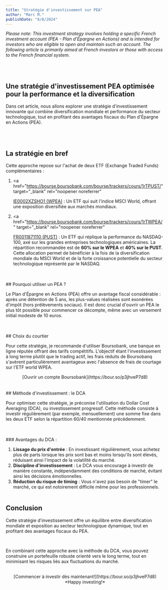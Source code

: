 ```yaml
---
title: "Stratégie d'investissement sur PEA"
author: "Marc M."
publishDate: "8/8/2024"
---
```


_Please note: This investment strategy involves holding a specific French investment account (PEA - Plan d'Épargne en Actions) and is intended for investors who are eligible to open and maintain such an account. The following article is primarily aimed at French investors or those with access to the French financial system._

<br />
<br />

## Une stratégie d'investissement PEA optimisée pour la performance et la diversification

Dans cet article, nous allons explorer une stratégie d'investissement innovante qui combine diversification mondiale et performance du secteur technologique, tout en profitant des avantages fiscaux du Plan d'Épargne en Actions (PEA).

<br />
<br />

## La stratégie en bref

Cette approche repose sur l'achat de deux ETF (Exchange Traded Funds) complémentaires :

1. <a
     href="https://bourse.boursobank.com/bourse/trackers/cours/1rTPUST/"
     target="_blank"
     rel="noopener noreferrer"
   >
     <u>IE0002XZSHO1 (WPEA)</u> : Un ETF qui suit l'indice MSCI World, offrant
     une exposition diversifiée aux marchés mondiaux.
   </a>

2. <a
     href="https://bourse.boursobank.com/bourse/trackers/cours/1rTWPEA/"
     target="_blank"
     rel="noopener noreferrer"
   >
     <u>FR0011871110 (PUST)</u> : Un ETF qui réplique la performance du
     NASDAQ-100, axé sur les grandes entreprises technologiques américaines.
   </a>
   La répartition recommandée est de **60% sur le WPEA** et **40% sur le PUST**.
   Cette allocation permet de bénéficier à la fois de la diversification mondiale
   du MSCI World et de la forte croissance potentielle du secteur technologique représenté
   par le NASDAQ.

<br />
<br />
## Pourquoi utiliser un PEA ?

Le Plan d'Épargne en Actions (PEA) offre un avantage fiscal considérable : après une détention de 5 ans, les plus-values réalisées sont exonérées d'impôt (hors prélèvements sociaux). Il est donc crucial d'ouvrir un PEA le plus tôt possible pour commencer ce décompte, même avec un versement initial modeste de 10 euros.

<br />
<br />
## Choix du courtier

Pour cette stratégie, je recommande d'utiliser Boursobank, une banque en ligne réputée offrant des tarifs compétitifs. L'objectif étant l'investissement à long terme plutôt que le trading actif, les frais réduits de Boursobanq s'avèrent particulièrement avantageux avec l'absence de frais de courtage sur l'ETF world WPEA.

<center>[Ouvrir un compte Boursobank](https://bour.so/p3jhveP7d8)</center>

<br />
<br />
## Méthode d'investissement : le DCA

Pour optimiser cette stratégie, je préconise l'utilisation du Dollar Cost Averaging (DCA), ou investissement progressif. Cette méthode consiste à investir régulièrement (par exemple, mensuellement) une somme fixe dans les deux ETF selon la répartition 60/40 mentionnée précédemment.

<br />
<br />
### Avantages du DCA :

1. **Lissage du prix d'entrée** : En investissant régulièrement, vous achetez plus de parts lorsque les prix sont bas et moins lorsqu'ils sont élevés, réduisant ainsi l'impact de la volatilité du marché.
2. **Discipline d'investissement** : Le DCA vous encourage à investir de manière constante, indépendamment des conditions de marché, évitant ainsi les décisions émotionnelles.
3. **Réduction du risque de timing** : Vous n'avez pas besoin de "timer" le marché, ce qui est notoirement difficile même pour les professionnels.
   <br />
   <br />

## Conclusion

Cette stratégie d'investissement offre un équilibre entre diversification mondiale et exposition au secteur technologique dynamique, tout en profitant des avantages fiscaux du PEA.

<br />

En combinant cette approche avec la méthode du DCA, vous pouvez construire un portefeuille
robuste orienté vers le long terme, tout en minimisant les risques liés aux fluctuations
du marché.

<br />

<center>
  [Commencer à investir dès maintenant!](https://bour.so/p3jhveP7d8)
</center>
<center>*Happy investing!*</center>
